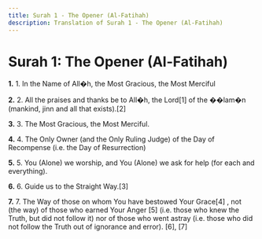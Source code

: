 ```yaml
---
title: Surah 1 - The Opener (Al-Fatihah)
description: Translation of Surah 1 - The Opener (Al-Fatihah)
---
```


# Surah 1: The Opener (Al-Fatihah)

**1.** 1. In the Name of All�h, the Most Gracious, the Most Merciful

**2.** 2. All the praises and thanks be to All�h, the Lord[1] of the ��lam�n (mankind, jinn and all that exists).[2]

**3.** 3. The Most Gracious, the Most Merciful.

**4.** 4. The Only Owner (and the Only Ruling Judge) of the Day of Recompense (i.e. the Day of Resurrection)

**5.** 5. You (Alone) we worship, and You (Alone) we ask for help (for each and everything).

**6.** 6. Guide us to the Straight Way.[3]

**7.** 7. The Way of those on whom You have bestowed Your Grace[4] , not (the way) of those who earned Your Anger [5] (i.e. those who knew the Truth, but did not follow it) nor of those who went astray (i.e. those who did not follow the Truth out of ignorance and error). [6], [7]

